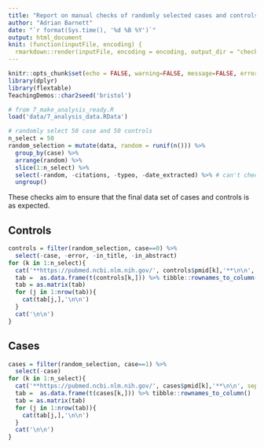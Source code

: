 ```yaml
---
title: "Report on manual checks of randomly selected cases and controls"
author: "Adrian Barnett"
date: "`r format(Sys.time(), '%d %B %Y')`"
output: html_document
knit: (function(inputFile, encoding) {
  rmarkdown::render(inputFile, encoding = encoding, output_dir = "checks") })
---
```


```r
knitr::opts_chunk$set(echo = FALSE, warning=FALSE, message=FALSE, error=FALSE, comment='', dpi=400)
library(dplyr)
library(flextable)
TeachingDemos::char2seed('bristol')

# from 7_make_analysis_ready.R
load('data/7_analysis_data.RData')

# randomly select 50 case and 50 controls
n_select = 50
random_selection = mutate(data, random = runif(n())) %>%
  group_by(case) %>%
  arrange(random) %>%
  slice(1:n_select) %>%
  select(-random, -citations, -typeo, -date_extracted) %>% # can't check citations; checked date_extracted is reasonable
  ungroup()
```

These checks aim to ensure that the final data set of cases and controls is as expected.


## Controls

```r
controls = filter(random_selection, case==0) %>% 
  select(-case, -error, -in_title, -in_abstract)
for (k in 1:n_select){
  cat('**https://pubmed.ncbi.nlm.nih.gov/', controls$pmid[k],'**\n\n', sep='')
  tab =  as.data.frame(t(controls[k,])) %>% tibble::rownames_to_column()
  tab = as.matrix(tab)
  for (j in 1:nrow(tab)){
    cat(tab[j,],'\n\n')
  }
  cat('\n\n')
}
```

## Cases

```r
cases = filter(random_selection, case==1) %>% 
  select(-case)
for (k in 1:n_select){
  cat('**https://pubmed.ncbi.nlm.nih.gov/', cases$pmid[k],'**\n\n', sep='')
  tab =  as.data.frame(t(cases[k,])) %>% tibble::rownames_to_column()
  tab = as.matrix(tab)
  for (j in 1:nrow(tab)){
    cat(tab[j,],'\n\n')
  }
  cat('\n\n')
}
```